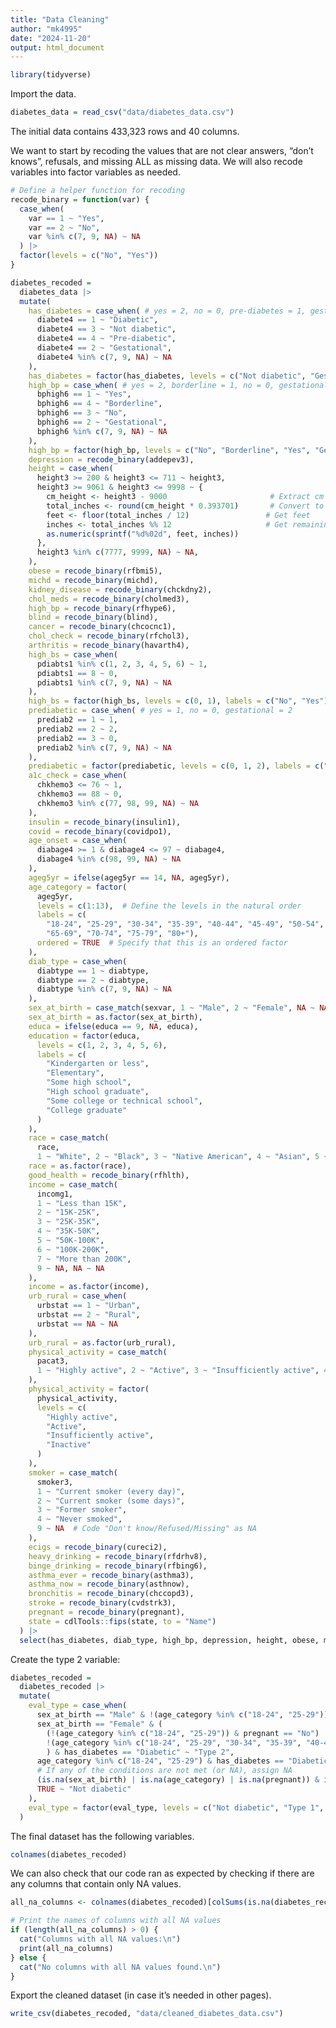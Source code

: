 ```yaml
---
title: "Data Cleaning"
author: "mk4995"
date: "2024-11-20"
output: html_document
---
```


```r
library(tidyverse)
```

Import the data.

```r
diabetes_data = read_csv("data/diabetes_data.csv")
```

The initial data contains 433,323 rows and 40 columns.

We want to start by recoding the values that are not clear answers, "don't knows", refusals, and missing ALL as missing data. We will also recode variables into factor variables as needed.

```r
# Define a helper function for recoding
recode_binary = function(var) {
  case_when(
    var == 1 ~ "Yes",
    var == 2 ~ "No",
    var %in% c(7, 9, NA) ~ NA
  ) |> 
  factor(levels = c("No", "Yes"))
}
```


```r
diabetes_recoded = 
  diabetes_data |> 
  mutate(
    has_diabetes = case_when( # yes = 2, no = 0, pre-diabetes = 1, gestational = 3
      diabete4 == 1 ~ "Diabetic",
      diabete4 == 3 ~ "Not diabetic",
      diabete4 == 4 ~ "Pre-diabetic",
      diabete4 == 2 ~ "Gestational",
      diabete4 %in% c(7, 9, NA) ~ NA
    ),
    has_diabetes = factor(has_diabetes, levels = c("Not diabetic", "Gestational", "Pre-diabetic", "Diabetic")),
    high_bp = case_when( # yes = 2, borderline = 1, no = 0, gestational = 3
      bphigh6 == 1 ~ "Yes",
      bphigh6 == 4 ~ "Borderline",
      bphigh6 == 3 ~ "No",
      bphigh6 == 2 ~ "Gestational", 
      bphigh6 %in% c(7, 9, NA) ~ NA
    ),
    high_bp = factor(high_bp, levels = c("No", "Borderline", "Yes", "Gestational")),
    depression = recode_binary(addepev3),
    height = case_when(
      height3 >= 200 & height3 <= 711 ~ height3,
      height3 >= 9061 & height3 <= 9998 ~ {
        cm_height <- height3 - 9000                       # Extract cm
        total_inches <- round(cm_height * 0.393701)       # Convert to inches
        feet <- floor(total_inches / 12)                 # Get feet
        inches <- total_inches %% 12                     # Get remaining inches
        as.numeric(sprintf("%d%02d", feet, inches))     
      },
      height3 %in% c(7777, 9999, NA) ~ NA,
    ),
    obese = recode_binary(rfbmi5),
    michd = recode_binary(michd),
    kidney_disease = recode_binary(chckdny2),
    chol_meds = recode_binary(cholmed3),
    high_bp = recode_binary(rfhype6),
    blind = recode_binary(blind),
    cancer = recode_binary(chcocnc1),
    chol_check = recode_binary(rfchol3),
    arthritis = recode_binary(havarth4),
    high_bs = case_when(
      pdiabts1 %in% c(1, 2, 3, 4, 5, 6) ~ 1,
      pdiabts1 == 8 ~ 0,
      pdiabts1 %in% c(7, 9, NA) ~ NA
    ),
    high_bs = factor(high_bs, levels = c(0, 1), labels = c("No", "Yes")),
    prediabetic = case_when( # yes = 1, no = 0, gestational = 2
      prediab2 == 1 ~ 1,
      prediab2 == 2 ~ 2,
      prediab2 == 3 ~ 0,
      prediab2 %in% c(7, 9, NA) ~ NA
    ),
    prediabetic = factor(prediabetic, levels = c(0, 1, 2), labels = c("No", "Yes", "Gestational")),
    a1c_check = case_when(
      chkhemo3 <= 76 ~ 1,
      chkhemo3 == 88 ~ 0,
      chkhemo3 %in% c(77, 98, 99, NA) ~ NA
    ),
    insulin = recode_binary(insulin1),
    covid = recode_binary(covidpo1),
    age_onset = case_when(
      diabage4 >= 1 & diabage4 <= 97 ~ diabage4, 
      diabage4 %in% c(98, 99, NA) ~ NA
    ),
    ageg5yr = ifelse(ageg5yr == 14, NA, ageg5yr),
    age_category = factor(
      ageg5yr,
      levels = c(1:13),  # Define the levels in the natural order
      labels = c(
        "18-24", "25-29", "30-34", "35-39", "40-44", "45-49", "50-54", "55-59", "60-64",
        "65-69", "70-74", "75-79", "80+"),
      ordered = TRUE  # Specify that this is an ordered factor
    ),
    diab_type = case_when(
      diabtype == 1 ~ diabtype,
      diabtype == 2 ~ diabtype, 
      diabtype %in% c(7, 9, NA) ~ NA
    ),
    sex_at_birth = case_match(sexvar, 1 ~ "Male", 2 ~ "Female", NA ~ NA),
    sex_at_birth = as.factor(sex_at_birth),
    educa = ifelse(educa == 9, NA, educa),
    education = factor(educa,
      levels = c(1, 2, 3, 4, 5, 6),
      labels = c(
        "Kindergarten or less",
        "Elementary",
        "Some high school",
        "High school graduate",
        "Some college or technical school",
        "College graduate"
      )
    ),
    race = case_match(
      race,
      1 ~ "White", 2 ~ "Black", 3 ~ "Native American", 4 ~ "Asian", 5 ~ "Native Hawaiian/Pacific Islander", 8 ~ "Hispanic", 6 ~ "Other", 7 ~ "Multiracial", 9 ~ NA, NA ~ NA),
    race = as.factor(race),
    good_health = recode_binary(rfhlth),
    income = case_match(
      incomg1,
      1 ~ "Less than 15K",
      2 ~ "15K-25K",
      3 ~ "25K-35K",
      4 ~ "35K-50K",
      5 ~ "50K-100K",
      6 ~ "100K-200K",
      7 ~ "More than 200K",
      9 ~ NA, NA ~ NA
    ),
    income = as.factor(income),
    urb_rural = case_when(
      urbstat == 1 ~ "Urban",
      urbstat == 2 ~ "Rural",
      urbstat == NA ~ NA
    ),
    urb_rural = as.factor(urb_rural),
    physical_activity = case_match(
      pacat3,
      1 ~ "Highly active", 2 ~ "Active", 3 ~ "Insufficiently active", 4 ~ "Inactive", 9 ~ NA
    ),
    physical_activity = factor(
      physical_activity,
      levels = c(
        "Highly active",
        "Active",
        "Insufficiently active",
        "Inactive"
      )
    ),
    smoker = case_match(
      smoker3,
      1 ~ "Current smoker (every day)",
      2 ~ "Current smoker (some days)",
      3 ~ "Former smoker",
      4 ~ "Never smoked",
      9 ~ NA  # Code "Don't know/Refused/Missing" as NA
    ),
    ecigs = recode_binary(cureci2),
    heavy_drinking = recode_binary(rfdrhv8),
    binge_drinking = recode_binary(rfbing6),
    asthma_ever = recode_binary(asthma3),
    asthma_now = recode_binary(asthnow),
    bronchitis = recode_binary(chccopd3),
    stroke = recode_binary(cvdstrk3),
    pregnant = recode_binary(pregnant),
    state = cdlTools::fips(state, to = "Name")
  ) |> 
  select(has_diabetes, diab_type, high_bp, depression, height, obese, michd, kidney_disease, chol_meds, high_bp, blind, cancer, cncrage, cncrtyp2, chol_check, high_bs, prediabetic, a1c_check, insulin, covid, age_onset, age_category, sex_at_birth, education, race, good_health, income, urb_rural, physical_activity, smoker, ecigs, heavy_drinking, binge_drinking, asthma_ever, asthma_now, bronchitis, stroke, pregnant, arthritis, state)
```

Create the type 2 variable:

```r
diabetes_recoded = 
  diabetes_recoded |> 
  mutate(
    eval_type = case_when(
      sex_at_birth == "Male" & !(age_category %in% c("18-24", "25-29")) & has_diabetes == "Diabetic" ~ "Type 2",
      sex_at_birth == "Female" & (
        (!(age_category %in% c("18-24", "25-29")) & pregnant == "No") | 
        !(age_category %in% c("18-24", "25-29", "30-34", "35-39", "40-44", "45-49"))
        ) & has_diabetes == "Diabetic" ~ "Type 2",
      age_category %in% c("18-24", "25-29") & has_diabetes == "Diabetic" ~ "Type 1",
      # If any of the conditions are not met (or NA), assign NA
      (is.na(sex_at_birth) | is.na(age_category) | is.na(pregnant)) & is.na(has_diabetes) ~ NA,
      TRUE ~ "Not diabetic"
    ),
    eval_type = factor(eval_type, levels = c("Not diabetic", "Type 1", "Type 2"))
  )
```


The final dataset has the following variables.

```r
colnames(diabetes_recoded)
```

We can also check that our code ran as expected by checking if there are any columns that contain only NA values.

```r
all_na_columns <- colnames(diabetes_recoded)[colSums(is.na(diabetes_recoded)) == nrow(diabetes_recoded)]

# Print the names of columns with all NA values
if (length(all_na_columns) > 0) {
  cat("Columns with all NA values:\n")
  print(all_na_columns)
} else {
  cat("No columns with all NA values found.\n")
}
```

Export the cleaned dataset (in case it's needed in other pages).

```r
write_csv(diabetes_recoded, "data/cleaned_diabetes_data.csv")
```

